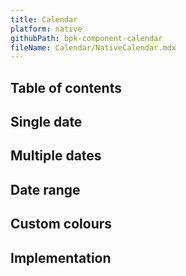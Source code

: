 ```yaml
---
title: Calendar
platform: native
githubPath: bpk-component-calendar
fileName: Calendar/NativeCalendar.mdx
---
```




## Table of contents

## Single date

<NativeComponentScreenshots
  iOS={iosCalendarSingle}
  iOSAltText="iOS calendar component"
  android={androidCalendarSingle}
  androidAltText="Android calendar component" />

## Multiple dates

<NativeComponentScreenshots
  iOS={iosCalendarMultiple}
  iOSAltText="iOS calendar component with multiple dates"
  android={androidEmpty}
  androidAltText="Android calendar component with multiple dates currently unavailable" />

## Date range

<NativeComponentScreenshots
  iOS={iosCalendarRange}
  iOSAltText="iOS calendar component with date range"
  android={androidCalendarRange}
  androidAltText="Android calendar component with date range" />

## Custom colours

<NativeComponentScreenshots
  iOS={iosCalendarColored}
  iOSAltText="iOS calendar component with custom colours"
  android={androidCalendarColored}
  androidAltText="Android calendar component with custom colours" />

## Implementation

<Readme file={readme} />
